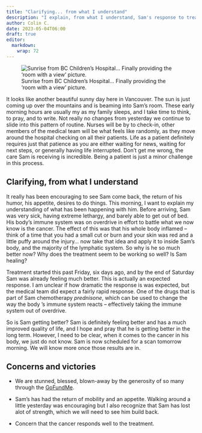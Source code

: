 ```yaml
---
title: "Clarifying... from what I understand"
description: "I explain, from what I understand, Sam's response to treatment, and what we currently know."
author: Colin C.
date: 2023-05-04T06:00
draft: true
editor: 
  markdown: 
    wrap: 72
---
```


![Sunrise from BC Children's Hospital\... Finally providing the 'room
with a view' picture.](http://www.livinglife.ca/img/230504_sunrise.jpg)

It looks like another beautiful sunny day here in Vancouver. The sun is
just coming up over the mountains and is beaming into Sam's room. These
early morning hours are usually my as my family sleeps, and I take time
to think, to pray, and to write. Not really no changes from yesterday we
continue to slide into this pattern of routine. Nurses will be by to
check-in, other members of the medical team will be what feels like
randomly, as they move around the hospital checking on all their
patients. Life as a patient definitely requires just that patience as
you are either waiting for news, waiting for next steps, or generally
having life interrupted. Don't get me wrong, the care Sam is receiving
is incredible. Being a patient is just a minor challenge in this
process.

## Clarifying, from what I understand

It really has been encouraging to see Sam come back, the return of his
humor, his appetite, desires to do things. This morning, I want to
explain my understanding of what has been happening with him. Before
arriving, Sam was very sick, having extreme lethargy, and barely able to
get out of bed. His body's immune system was on overdrive in effort to
battle what we now know is the cancer. The effect of this was that his
whole body inflamed -- think of a time that you had a small cut or burn
and your skin was red and a little puffy around the injury... now take
that idea and apply it to inside Sam's body, and the majority of the
lymphatic system. So why is he so much better now? Why does the
treatment seem to be working so well? Is Sam healing?

Treatment started this past Friday, six days ago, and by the end of
Saturday Sam was already feeling much better. This is actually an
expected response. I am unclear if how dramatic the response is was
expected, but the medical team did expect a fairly rapid response. One
of the drugs that is part of Sam chemotherapy *prednisone*, which can be
used to change the way the body 's immune system reacts -- effectively
taking the immune system out of overdrive.

So is Sam getting better? Sam is definitely feeling better and has a
much improved quality of life, and I hope and pray that he is getting
better in the long term. However, I need to be clear, when it comes to
the cancer in his body, we just do not know. Sam is now scheduled for a
scan tomorrow morning. We will know more once those results are in.

## Concerns and victories

- We are stunned, blessed, blown-away by the generosity of so
many through the [GoFundMe](https://www.gofundme.com/f/help-the-chisholm-family-while-sam-battles-cancer).

- Sam's has had the return of mobility and an appetite. Walking around a little yesterday was encouraging but I also recognize that Sam has lost alot of strength, which we will need to see him build back.

- Concern that the cancer responds well to the treatment.
